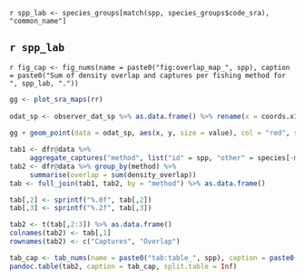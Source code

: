 
`r spp_lab <- species_groups[match(spp, species_groups$code_sra), "common_name"]` 

## `r spp_lab`

`r fig_cap <- fig_nums(name = paste0("fig:overlap_map_", spp), caption = paste0("Sum of density overlap and captures per fishing method for ", spp_lab, "."))`

``` r
gg <- plot_sra_maps(rr)
  
odat_sp <- observer_dat_sp %>% as.data.frame() %>% rename(x = coords.x1, y = coords.x2) %>% filter(n_captures > 0) %>% group_by(x, y, method) %>% dplyr::summarise(value = sum(unlist(sra_species) %in% spp), .groups = "keep") %>% rename(group = method) %>% filter(value > 0)
  
gg + geom_point(data = odat_sp, aes(x, y, size = value), col = "red", shape = 21, stroke = 0.1) + guides(size = "none")
```

```r
tab1 <- dfr@data %>%
     aggregate_captures("method", list("id" = spp, "other" = species[-match(spp, species)])) %>% filter(group == "id") %>% dplyr::select(-group)
tab2 <- dfr@data %>% group_by(method) %>%
     summarise(overlap = sum(density_overlap))
tab <- full_join(tab1, tab2, by = "method") %>% as.data.frame()

tab[,2] <- sprintf("%.0f", tab[,2])
tab[,3] <- sprintf("%.2f", tab[,3])

tab2 <- t(tab[,2:3]) %>% as.data.frame()
colnames(tab2) <- tab[,1]
rownames(tab2) <- c("Captures", "Overlap")

tab_cap <- tab_nums(name = paste0("tab:table_", spp), caption = paste0("Sum of density overlap and captures for ", spp_lab))
pandoc.table(tab2, caption = tab_cap, split.table = Inf)
```
